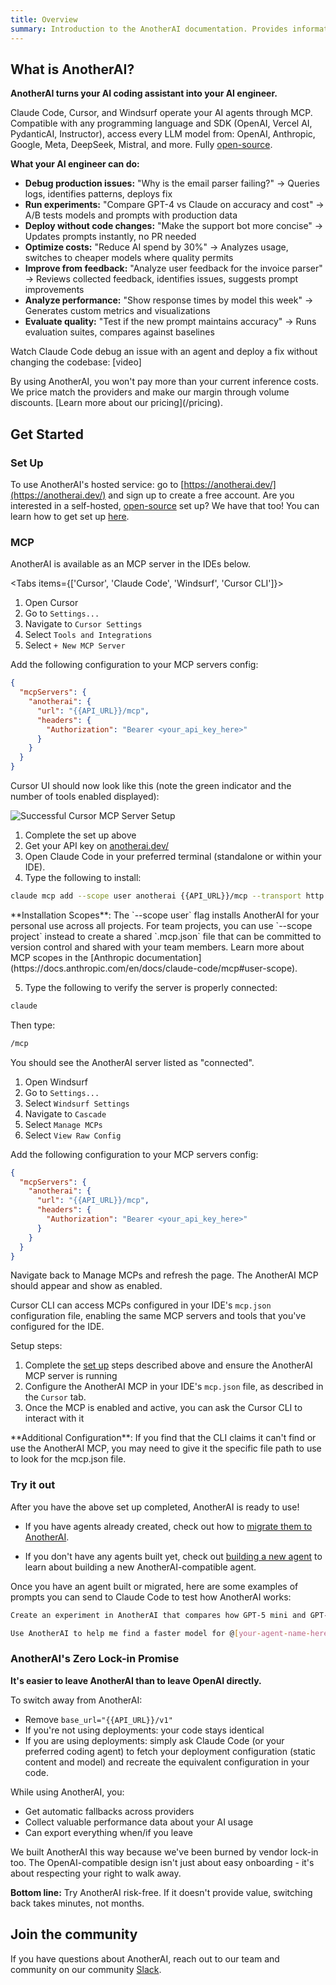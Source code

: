 ```yaml
---
title: Overview
summary: Introduction to the AnotherAI documentation. Provides information on what AnotherAI is and how to get started with building, deploying, and improving AI agents.
---
```



## What is AnotherAI?

**AnotherAI turns your AI coding assistant into your AI engineer.**

Claude Code, Cursor, and Windsurf operate your AI agents through MCP. Compatible with any programming language and SDK (OpenAI, Vercel AI, PydanticAI, Instructor), access every LLM model from: OpenAI, Anthropic, Google, Meta, DeepSeek, Mistral, and more. Fully [open-source](https://github.com/anotherai-dev/anotherai).

**What your AI engineer can do:**
- **Debug production issues:** "Why is the email parser failing?" → Queries logs, identifies patterns, deploys fix
- **Run experiments:** "Compare GPT-4 vs Claude on accuracy and cost" → A/B tests models and prompts with production data
- **Deploy without code changes:** "Make the support bot more concise" → Updates prompts instantly, no PR needed
- **Optimize costs:** "Reduce AI spend by 30%" → Analyzes usage, switches to cheaper models where quality permits
- **Improve from feedback:** "Analyze user feedback for the invoice parser" → Reviews collected feedback, identifies issues, suggests prompt improvements
- **Analyze performance:** "Show response times by model this week" → Generates custom metrics and visualizations
- **Evaluate quality:** "Test if the new prompt maintains accuracy" → Runs evaluation suites, compares against baselines

Watch Claude Code debug an issue with an agent and deploy a fix without changing the codebase:
[video]

<Callout type="info" href="/pricing">
By using AnotherAI, you won't pay more than your current inference costs. We price match the providers and make our margin through volume discounts. [Learn more about our pricing](/pricing).
</Callout>

## Get Started

### Set Up

To use AnotherAI's hosted service: go to [https://anotherai.dev/](https://anotherai.dev/) and sign up to create a free account.
<Callout>
Are you interested in a self-hosted, [open-source](https://github.com/anotherai-dev/anotherai) set up? We have that too! You can learn how to get set up [here](/self-hosted). 
</Callout>

### MCP 

AnotherAI is available as an MCP server in the IDEs below.

<Tabs items={['Cursor', 'Claude Code', 'Windsurf', 'Cursor CLI']}>

<Tab value="Cursor">

1. Open Cursor
2. Go to `Settings...`
3. Navigate to `Cursor Settings`
4. Select `Tools and Integrations`
5. Select `+ New MCP Server`

Add the following configuration to your MCP servers config:

```json
{
  "mcpServers": {
    "anotherai": {
      "url": "{{API_URL}}/mcp",
      "headers": {
        "Authorization": "Bearer <your_api_key_here>"
      }
    }
  }
}
```

Cursor UI should now look like this (note the green indicator and the number of tools enabled displayed):

![Successful Cursor MCP Server Setup](/images/mcp/cursor-setup-ok.png)

</Tab>

<Tab value="Claude Code">

  1. Complete the set up above
  2. Get your API key on [anotherai.dev/](https://anotherai.dev/completions?showManageKeysModal=true) 
  3. Open Claude Code in your preferred terminal (standalone or within your IDE).
  4. Type the following to install:

  ```bash
  claude mcp add --scope user anotherai {{API_URL}}/mcp --transport http --header "Authorization: Bearer YOUR_API_KEY_HERE"
  ```

  <Callout type="info">
  **Installation Scopes**: The `--scope user` flag installs AnotherAI for your personal use across all projects. For team projects, you can use `--scope project` instead to create a shared `.mcp.json` file that can be committed to version control and shared with your team members. Learn more about MCP scopes in the [Anthropic documentation](https://docs.anthropic.com/en/docs/claude-code/mcp#user-scope).
  </Callout>

  5. Type the following to verify the server is properly connected:

  ```bash
claude
```

Then type:
```bash
/mcp 
```

You should see the AnotherAI server listed as "connected".

</Tab>

<Tab value="Windsurf">

1. Open Windsurf
2. Go to `Settings...`
3. Select `Windsurf Settings`
4. Navigate to `Cascade`
5. Select `Manage MCPs`
6. Select `View Raw Config`

Add the following configuration to your MCP servers config:

```json
{
  "mcpServers": {
    "anotherai": {
      "url": "{{API_URL}}/mcp",
      "headers": {
        "Authorization": "Bearer <your_api_key_here>"
      }
    }
  }
}
```

Navigate back to Manage MCPs and refresh the page. The AnotherAI MCP should appear and show as enabled.

</Tab>

<Tab value="Cursor CLI">

Cursor CLI can access MCPs configured in your IDE's  `mcp.json` configuration file, enabling the same MCP servers and tools that you've configured for the IDE.

Setup steps:

1. Complete the [set up](#set-up) steps described above and ensure the AnotherAI MCP server is running
2. Configure the AnotherAI MCP in your IDE's `mcp.json` file, as described in the `Cursor` tab.
3. Once the MCP is enabled and active, you can ask the Cursor CLI to interact with it

<Callout type="info">
**Additional Configuration**: If you find that the CLI claims it can't find or use the AnotherAI MCP, you may need to give it the specific file path to use to look for the mcp.json file.
</Callout>

</Tab>

</Tabs>

### Try it out

After you have the above set up completed, AnotherAI is ready to use!

- If you have agents already created, check out how to [migrate them to AnotherAI](/agents/migrating).

- If you don't have any agents built yet, check out [building a new agent](/agents/building) to learn about building a new AnotherAI-compatible agent.


Once you have an agent built or migrated, here are some examples of prompts you can send to Claude Code to test how AnotherAI works:

```bash
Create an experiment in AnotherAI that compares how GPT-5 mini and GPT-4 mini perform on @[your-agent-name-here].
```
```bash
Use AnotherAI to help me find a faster model for @[your-agent-name-here] while still maintaining accuracy.
```

### AnotherAI's Zero Lock-in Promise

**It's easier to leave AnotherAI than to leave OpenAI directly.**

To switch away from AnotherAI:
- Remove `base_url="{{API_URL}}/v1"`
- If you're not using deployments: your code stays identical
- If you are using deployments: simply ask Claude Code (or your preferred coding agent) to fetch your deployment configuration (static content and model) and recreate the equivalent configuration in your code.

While using AnotherAI, you:
- Get automatic fallbacks across providers
- Collect valuable performance data about your AI usage  
- Can export everything when/if you leave

We built AnotherAI this way because we've been burned by vendor lock-in too. The OpenAI-compatible design isn't just about easy onboarding - it's about respecting your right to walk away.

**Bottom line:** Try AnotherAI risk-free. If it doesn't provide value, switching back takes minutes, not months.

## Join the community

If you have questions about AnotherAI, reach out to our team and community on our community [Slack](https://join.slack.com/t/anotherai-dev/shared_invite/zt-3av2prezr-Lz10~8o~rSRQE72m_PyIJA).
